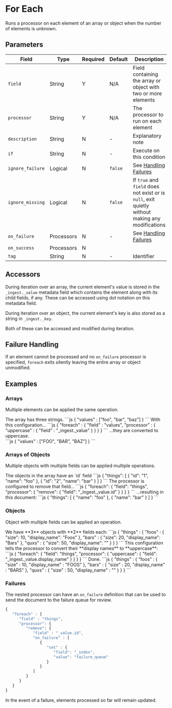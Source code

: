 
# For Each

<Synopsis>
Runs a processor on each element of an array or object when the number of elements is unknown.
</Synopsis>

## Parameters

|Field|Type|Required|Default|Description|
|---|---|---|---|---|
|`field`|String|Y|N/A|Field containing the array or object with two or more elements|
|`processor`|String|Y|N/A|The processor to run on each element|
|`description`|String|N|-|Explanatory note|
|`if`|String|N|-|Execute on this condition|
|`ignore_failure`|Logical|N|`false`|See [Handling Failures](../handling-failures.mdx)|
|`ignore_missing`|Logical|N|`false`|If `true` and `field` does not exist or is `null`, exit quietly without making any modifications|
|`on_failure`|Processors|N|-|See [Handling Failures](../handling-failures.mdx)|
|`on_success`|Processors|N|||
|`tag`|String|N|-|Identifier|

## Accessors

During iteration over an array, the current element's value is stored in the `_ingest._value` metadata field which contains the element along with its child fields, if any. These can be accessed using dot notation on this metadata field.

During iteration over an object, the current element's key is also stored as a string in `_ingest._key`.

Both of these can be accessed and modified during iteration.

## Failure Handling

If an element cannot be processed and no `on_failure` processor is specified, `foreach` exits silently leaving the entire array or object unmodified.

## Examples

### Arrays

Multiple elements can be applied the same operation.

<Example>
   <Description>
      The array has three strings.
   </Description>
   <SampleCode>
      ```js
      {
         "values" : ["foo", "bar", "baz"]
      }
      ```
   </SampleCode>
   <Description>
      With this configuration...
   </Description>
   <SampleCode>
      ```js
      {
         "foreach" : {
            "field" : "values",
            "processor" : {
               "uppercase" : {
                  "field" : "_ingest._value"
               }
            }
         }
      }
      ```
   </SampleCode>
   <Description>
      ...they are converted to uppercase.
   </Description>
   <SampleCode>
      <div class="pre.example">
      ```js
      {
         "values" : ["FOO", "BAR", "BAZ"]
      }
      ```
      </div>
   </SampleCode>
</Example>

### Arrays of Objects

 Multiple objects with multiple fields can be applied multiple operations.

<Example lang="js">
   <Description>
      The objects in the array have an `id` field
   </Description>
   <SampleCode>
      ```js
      {
         "things": [
            {
               "id": "1",
               "name": "foo"
            },
            {
               "id": "2",
               "name": "bar"
            }
         ]
      }
      ```
   </SampleCode>
   <Description>
      The processor is configured to remove that field...
   </Description>
   <SampleCode>
      ```js
      {
         "foreach": {
            "field": "things",
               "processor": {
                  "remove": {
                  "field": "_ingest._value.id"
               }
            }
         }
      }
      ```
   </SampleCode>
   <Description>
      ...resulting in this document:
   </Description>
   <SampleCode>
      ```js
      {
         "things": [
            {
               "name": "foo"
            },
            {
               "name": "bar"
            }
         ]
      }
      ```
   </SampleCode>
</Example>

### Objects

Object with multiple fields can be applied an operation.

<Example>
   <Description>
      We have **3** objects with **2** fields each:
   </Description>
   <SampleCode>
      ```js
      {
         "things" : {
            "foos" : {
               "size": 10,
               "display_name": "Foos"
            },
            "bars" : {
               "size": 20,
               "display_name": "Bars"
            },
            "quxs" : {
               "size": 50,
               "display_name": ""
            }
         }
      }
      ```
   </SampleCode>
   <Description>
      This configuration tells the processor to convert their **display names** to **uppercase**:
   </Description>
   <SampleCode>
      ```js
      {
         "foreach": {
            "field": "things",
               "processor": {
               "uppercase": {
                  "field": "_ingest._value.display_name"
               }
            }
         }
      }
      ```
   </SampleCode>
   <Description>
      Done.
   </Description>
   <SampleCode>
      ```js
      {
         "things" : {
            "foos" : {
               "size" : 10,
               "display_name" : "FOOS"
            },
            "bars" : {
               "size" : 20,
               "display_name" : "BARS"
            },
            "quxs" : {
               "size" : 50,
               "display_name" : ""
            }
         }
      }
      ```
   </SampleCode>
</Example>

### Failures

The nested processor can have an `on_failure` definition that can be used to send the document to the failure queue for review.

```js
{
   "foreach" : {
      "field" : "things",
      "processor": {
         "remove": {
            "field" : "_value.id",
            "on_failure" : [
               {
                  "set" : {
                     "field": "_index",
                     "value": "failure_queue"
                  }
               }
            ]
         }
      }
   }
}
```

In the event of a failure, elements processed so far will remain updated.

